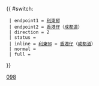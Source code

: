 {{ #switch: {{{format|}}}
  | endpoint1 = [[利東邨巴士總站|利東邨]]
  | endpoint2 = [[香港仔]]（[[成都道 (香港)|成都道]]）
  | direction = 2
  | status = 
  | inline = [[利東邨巴士總站|利東邨]] ↔ [[香港仔]]（[[成都道 (香港)|成都道]]）
  | normal =
  | full =
}}<noinclude>[[Category:城巴路線模板|098]]</noinclude>